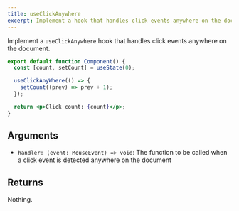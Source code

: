 ```yaml
---
title: useClickAnywhere
excerpt: Implement a hook that handles click events anywhere on the document
---
```


Implement a `useClickAnywhere` hook that handles click events anywhere on the document.

```jsx
export default function Component() {
  const [count, setCount] = useState(0);

  useClickAnyWhere(() => {
    setCount((prev) => prev + 1);
  });

  return <p>Click count: {count}</p>;
}
```

## Arguments

- `handler: (event: MouseEvent) => void`: The function to be called when a click event is detected anywhere on the document

## Returns

Nothing.
